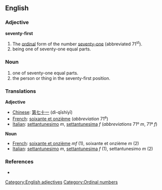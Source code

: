 ==English==
===Adjective===
'''seventy-first'''
# The [[ordinal]] form of the number [[seventy-one]] (abbreviated 71<sup>st</sup>).
# being one of seventy-one equal parts.

===Noun===
{{en-noun|s|-}}
# one of seventy-one equal parts.
# the person or thing in the seventy-first position.

===Translations===
'''Adjective'''
*[[Chinese]]: [[第七十一]] (dì-qīshíyī)
*[[French]]: [[soixante et onzième]] (''abbreviation'' 71<sup>e</sup>)
*[[Italian]]: [[settantunesimo]] ''m'', [[settantunesima]] ''f'' (''abbreviations'' 71º ''m'', 71ª ''f'')

'''Noun'''
*[[French]]: [[soixante et onzième]]  ''mf'' (1), soixante et onzième ''m'' (2)
*[[Italian]]: [[settantunesimo]] ''m'', [[settantunesima]] ''f'' (1), settantunesimo ''m'' (2)

===References===
* {{R:Dictionary.com|seventy-first}}

[[Category:English adjectives]]
[[Category:Ordinal numbers]]